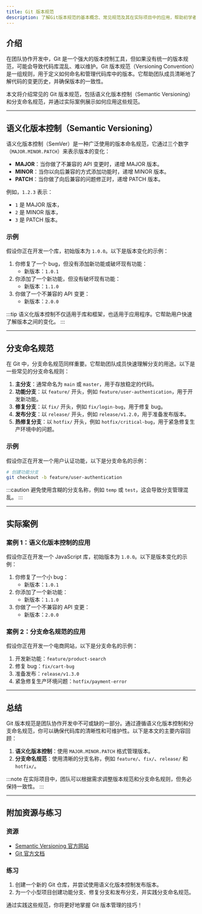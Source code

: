 ```yaml
---
title: Git 版本规范
description: 了解Git版本规范的基本概念、常见规范及其在实际项目中的应用，帮助初学者更好地管理代码版本。
---
```


## 介绍

在团队协作开发中，Git 是一个强大的版本控制工具，但如果没有统一的版本规范，可能会导致代码库混乱、难以维护。Git 版本规范（Versioning Convention）是一组规则，用于定义如何命名和管理代码库中的版本。它帮助团队成员清晰地了解代码的变更历史，并确保版本的一致性。

本文将介绍常见的 Git 版本规范，包括语义化版本控制（Semantic Versioning）和分支命名规范，并通过实际案例展示如何应用这些规范。

---

## 语义化版本控制（Semantic Versioning）

语义化版本控制（SemVer）是一种广泛使用的版本命名规范，它通过三个数字（`MAJOR.MINOR.PATCH`）来表示版本的变化：

- **MAJOR**：当你做了不兼容的 API 变更时，递增 MAJOR 版本。
- **MINOR**：当你以向后兼容的方式添加功能时，递增 MINOR 版本。
- **PATCH**：当你做了向后兼容的问题修正时，递增 PATCH 版本。

例如，`1.2.3` 表示：
- `1` 是 MAJOR 版本，
- `2` 是 MINOR 版本，
- `3` 是 PATCH 版本。

### 示例

假设你正在开发一个库，初始版本为 `1.0.0`。以下是版本变化的示例：

1. 你修复了一个 bug，但没有添加新功能或破坏现有功能：
   - 新版本：`1.0.1`
2. 你添加了一个新功能，但没有破坏现有功能：
   - 新版本：`1.1.0`
3. 你做了一个不兼容的 API 变更：
   - 新版本：`2.0.0`

:::tip
语义化版本控制不仅适用于库和框架，也适用于应用程序。它帮助用户快速了解版本之间的变化。
:::

---

## 分支命名规范

在 Git 中，分支命名规范同样重要。它帮助团队成员快速理解分支的用途。以下是一些常见的分支命名规则：

1. **主分支**：通常命名为 `main` 或 `master`，用于存放稳定的代码。
2. **功能分支**：以 `feature/` 开头，例如 `feature/user-authentication`，用于开发新功能。
3. **修复分支**：以 `fix/` 开头，例如 `fix/login-bug`，用于修复 bug。
4. **发布分支**：以 `release/` 开头，例如 `release/v1.2.0`，用于准备发布版本。
5. **热修复分支**：以 `hotfix/` 开头，例如 `hotfix/critical-bug`，用于紧急修复生产环境中的问题。

### 示例

假设你正在开发一个用户认证功能，以下是分支命名的示例：

```bash
# 创建功能分支
git checkout -b feature/user-authentication
```

:::caution
避免使用含糊的分支名称，例如 `temp` 或 `test`，这会导致分支管理混乱。
:::

---

## 实际案例

### 案例 1：语义化版本控制的应用

假设你正在开发一个 JavaScript 库，初始版本为 `1.0.0`。以下是版本变化的示例：

1. 你修复了一个小 bug：
   - 新版本：`1.0.1`
2. 你添加了一个新功能：
   - 新版本：`1.1.0`
3. 你做了一个不兼容的 API 变更：
   - 新版本：`2.0.0`

### 案例 2：分支命名规范的应用

假设你正在开发一个电商网站，以下是分支命名的示例：

1. 开发新功能：`feature/product-search`
2. 修复 bug：`fix/cart-bug`
3. 准备发布：`release/v1.3.0`
4. 紧急修复生产环境问题：`hotfix/payment-error`

---

## 总结

Git 版本规范是团队协作开发中不可或缺的一部分。通过遵循语义化版本控制和分支命名规范，你可以确保代码库的清晰性和可维护性。以下是本文的主要内容回顾：

1. **语义化版本控制**：使用 `MAJOR.MINOR.PATCH` 格式管理版本。
2. **分支命名规范**：使用清晰的分支名称，例如 `feature/`、`fix/`、`release/` 和 `hotfix/`。

:::note
在实际项目中，团队可以根据需求调整版本规范和分支命名规则，但务必保持一致性。
:::

---

## 附加资源与练习

### 资源
- [Semantic Versioning 官方网站](https://semver.org/)
- [Git 官方文档](https://git-scm.com/doc)

### 练习
1. 创建一个新的 Git 仓库，并尝试使用语义化版本控制发布版本。
2. 为一个小型项目创建功能分支、修复分支和发布分支，并实践分支命名规范。

通过实践这些规范，你将更好地掌握 Git 版本管理的技巧！